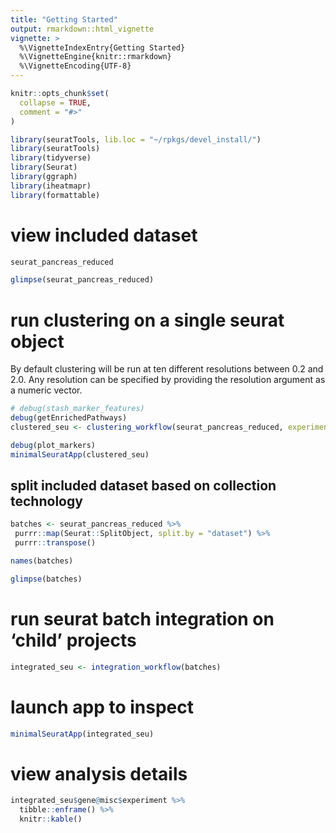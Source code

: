 ```yaml
---
title: "Getting Started"
output: rmarkdown::html_vignette
vignette: >
  %\VignetteIndexEntry{Getting Started}
  %\VignetteEngine{knitr::rmarkdown}
  %\VignetteEncoding{UTF-8}
---
```


```r
knitr::opts_chunk$set(
  collapse = TRUE,
  comment = "#>"
)
```

```r
library(seuratTools, lib.loc = "~/rpkgs/devel_install/")
library(seuratTools)
library(tidyverse)
library(Seurat)
library(ggraph)
library(iheatmapr)
library(formattable)
```

# view included dataset 

```r
seurat_pancreas_reduced

glimpse(seurat_pancreas_reduced)
```

# run clustering on a single seurat object

By default clustering will be run at ten different resolutions between 0.2 and 2.0. Any resolution can be specified by providing the resolution argument as a numeric vector.

```r
# debug(stash_marker_features)
debug(getEnrichedPathways)
clustered_seu <- clustering_workflow(seurat_pancreas_reduced, experiment_name = "seurat_pancreas", organism = "human")
```

```r
debug(plot_markers)
minimalSeuratApp(clustered_seu)
```

## split included dataset based on collection technology 

```r
batches <- seurat_pancreas_reduced %>%
 purrr::map(Seurat::SplitObject, split.by = "dataset") %>%
 purrr::transpose()

names(batches)

glimpse(batches)

```

# run seurat batch integration on 'child' projects

```r
integrated_seu <- integration_workflow(batches)
```

# launch app to inspect

```r

minimalSeuratApp(integrated_seu)

```

# view analysis details

```r
integrated_seu$gene@misc$experiment %>% 
  tibble::enframe() %>% 
  knitr::kable()
```
